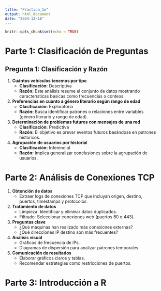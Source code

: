```yaml
---
title: "Practica_1o"
output: html_document
date: "2024-12-16"
---
```


```r
knitr::opts_chunk$set(echo = TRUE)
```

# Parte 1: Clasificación de Preguntas

## Pregunta 1: Clasificación y Razón

1.  **Cuántos vehículos tenemos por tipo**
    -   **Clasificación:** Descriptiva
    -   **Razón:** Este análisis resume el conjunto de datos mostrando características básicas como frecuencias o conteos.
2.  **Preferencias en cuanto a género literario según rango de edad**
    -   **Clasificación:** Exploratoria
    -   **Razón:** Busca identificar patrones o relaciones entre variables (género literario y rango de edad).
3.  **Determinación de problemas futuros con mensajes de una red**
    -   **Clasificación:** Predictiva
    -   **Razón:** El objetivo es prever eventos futuros basándose en patrones históricos.
4.  **Agrupación de usuarios por historial**
    -   **Clasificación:** Inferencial
    -   **Razón:** Implica generalizar conclusiones sobre la agrupación de usuarios.

# Parte 2: Análisis de Conexiones TCP

1.  **Obtención de datos**
    -   Extraer logs de conexiones TCP que incluyan origen, destino, puertos, timestamps y protocolos.
2.  **Tratamiento de datos**
    -   Limpieza: Identificar y eliminar datos duplicados.
    -   Filtrado: Seleccionar conexiones web (puertos 80 o 443).
3.  **Preguntas clave**
    -   ¿Qué máquinas han realizado más conexiones externas?
    -   ¿Qué direcciones IP destino son más frecuentes?
4.  **Análisis visual**
    -   Gráficos de frecuencia de IPs.
    -   Diagramas de dispersión para analizar patrones temporales.
5.  **Comunicación de resultados**
    -   Elaborar gráficos claros y tablas.
    -   Recomendar estrategias como restricciones de puertos.

# Parte 3: Introducción a R
